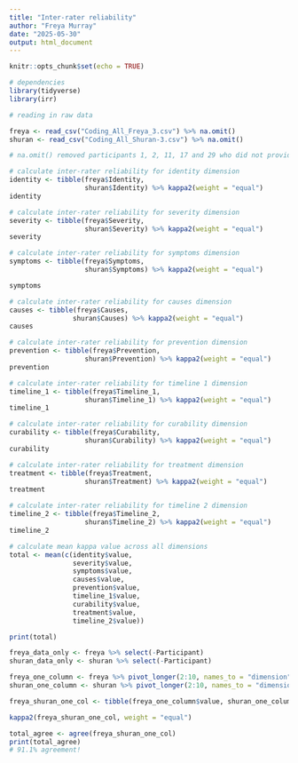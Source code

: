 ```yaml
---
title: "Inter-rater reliability"
author: "Freya Murray"
date: "2025-05-30"
output: html_document
---
```


```r
knitr::opts_chunk$set(echo = TRUE)
```

```r
# dependencies
library(tidyverse)
library(irr)
```

```r
# reading in raw data

freya <- read_csv("Coding_All_Freya_3.csv") %>% na.omit()
shuran <- read_csv("Coding_All_Shuran-3.csv") %>% na.omit()

# na.omit() removed participants 1, 2, 11, 17 and 29 who did not provide drawings, n=70
```

```r
# calculate inter-rater reliability for identity dimension
identity <- tibble(freya$Identity, 
                   shuran$Identity) %>% kappa2(weight = "equal")
identity
```

```r
# calculate inter-rater reliability for severity dimension
severity <- tibble(freya$Severity, 
                   shuran$Severity) %>% kappa2(weight = "equal")
severity
```

```r
# calculate inter-rater reliability for symptoms dimension
symptoms <- tibble(freya$Symptoms, 
                   shuran$Symptoms) %>% kappa2(weight = "equal")

symptoms
```

```r
# calculate inter-rater reliability for causes dimension
causes <- tibble(freya$Causes, 
                shuran$Causes) %>% kappa2(weight = "equal")
causes
```

```r
# calculate inter-rater reliability for prevention dimension
prevention <- tibble(freya$Prevention,
                   shuran$Prevention) %>% kappa2(weight = "equal")
prevention
```

```r
# calculate inter-rater reliability for timeline 1 dimension
timeline_1 <- tibble(freya$Timeline_1, 
                   shuran$Timeline_1) %>% kappa2(weight = "equal")
timeline_1
```

```r
# calculate inter-rater reliability for curability dimension
curability <- tibble(freya$Curability, 
                   shuran$Curability) %>% kappa2(weight = "equal")
curability
```

```r
# calculate inter-rater reliability for treatment dimension
treatment <- tibble(freya$Treatment, 
                   shuran$Treatment) %>% kappa2(weight = "equal")
treatment
```

```r
# calculate inter-rater reliability for timeline 2 dimension
timeline_2 <- tibble(freya$Timeline_2, 
                   shuran$Timeline_2) %>% kappa2(weight = "equal")
timeline_2
```

```r
# calculate mean kappa value across all dimensions
total <- mean(c(identity$value, 
                severity$value, 
                symptoms$value, 
                causes$value, 
                prevention$value,
                timeline_1$value,
                curability$value,
                treatment$value,
                timeline_2$value))

print(total)
```
```r
freya_data_only <- freya %>% select(-Participant)
shuran_data_only <- shuran %>% select(-Participant) 
```

```r
freya_one_column <- freya %>% pivot_longer(2:10, names_to = "dimension")
shuran_one_column <- shuran %>% pivot_longer(2:10, names_to = "dimension")

freya_shuran_one_col <- tibble(freya_one_column$value, shuran_one_column$value)
```

```r
kappa2(freya_shuran_one_col, weight = "equal")
```


```r
total_agree <- agree(freya_shuran_one_col)
print(total_agree)
# 91.1% agreement!
```


